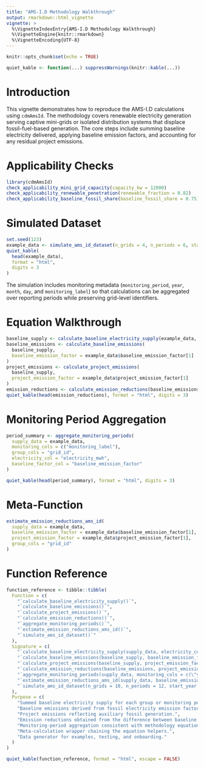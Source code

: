 ```yaml
---
title: "AMS-I.D Methodology Walkthrough"
output: rmarkdown::html_vignette
vignette: >
  %\VignetteIndexEntry{AMS-I.D Methodology Walkthrough}
  %\VignetteEngine{knitr::rmarkdown}
  %\VignetteEncoding{UTF-8}
---
```


```r
knitr::opts_chunk$set(echo = TRUE)
```
```r
quiet_kable <- function(...) suppressWarnings(knitr::kable(...))
```


# Introduction

This vignette demonstrates how to reproduce the AMS-I.D calculations using `cdmAmsId`. The
methodology covers renewable electricity generation serving captive mini-grids or isolated
distribution systems that displace fossil-fuel-based generation. The core steps include
summing baseline electricity delivered, applying baseline emission factors, and accounting
for any residual project emissions.

# Applicability Checks

```r
library(cdmAmsId)
check_applicability_mini_grid_capacity(capacity_kw = 12000)
check_applicability_renewable_penetration(renewable_fraction = 0.82)
check_applicability_baseline_fossil_share(baseline_fossil_share = 0.75)
```

# Simulated Dataset

```r
set.seed(123)
example_data <- simulate_ams_id_dataset(n_grids = 4, n_periods = 6, start_year = 2024, start_month = 7)
quiet_kable(
  head(example_data),
  format = "html",
  digits = 3
)
```

The simulation includes monitoring metadata (`monitoring_period`, `year`, `month`,
`day`, and `monitoring_label`) so that calculations can be aggregated over reporting
periods while preserving grid-level identifiers.

# Equation Walkthrough

```r
baseline_supply <- calculate_baseline_electricity_supply(example_data, group_cols = "grid_id")
baseline_emissions <- calculate_baseline_emissions(
  baseline_supply,
  baseline_emission_factor = example_data$baseline_emission_factor[1]
)
project_emissions <- calculate_project_emissions(
  baseline_supply,
  project_emission_factor = example_data$project_emission_factor[1]
)
emission_reductions <- calculate_emission_reductions(baseline_emissions, project_emissions)
quiet_kable(head(emission_reductions), format = "html", digits = 3)
```

# Monitoring Period Aggregation

```r
period_summary <- aggregate_monitoring_periods(
  supply_data = example_data,
  monitoring_cols = c("monitoring_label"),
  group_cols = "grid_id",
  electricity_col = "electricity_mwh",
  baseline_factor_col = "baseline_emission_factor"
)

quiet_kable(head(period_summary), format = "html", digits = 3)
```

# Meta-Function

```r
estimate_emission_reductions_ams_id(
  supply_data = example_data,
  baseline_emission_factor = example_data$baseline_emission_factor[1],
  project_emission_factor = example_data$project_emission_factor[1],
  group_cols = "grid_id"
)
```

# Function Reference

```r
function_reference <- tibble::tibble(
  Function = c(
    "`calculate_baseline_electricity_supply()`",
    "`calculate_baseline_emissions()`",
    "`calculate_project_emissions()`",
    "`calculate_emission_reductions()`",
    "`aggregate_monitoring_periods()`",
    "`estimate_emission_reductions_ams_id()`",
    "`simulate_ams_id_dataset()`"
  ),
  Signature = c(
    "`calculate_baseline_electricity_supply(supply_data, electricity_col = \"electricity_mwh\", group_cols = NULL)`",
    "`calculate_baseline_emissions(baseline_supply, baseline_emission_factor, output_col = \"baseline_emissions_tco2e\")`",
    "`calculate_project_emissions(baseline_supply, project_emission_factor = 0, output_col = \"project_emissions_tco2e\")`",
    "`calculate_emission_reductions(baseline_emissions, project_emissions, baseline_col = \"baseline_emissions_tco2e\", project_col = \"project_emissions_tco2e\", output_col = \"emission_reductions_tco2e\")`",
    "`aggregate_monitoring_periods(supply_data, monitoring_cols = c(\"year\", \"month\"), group_cols = \"grid_id\")`",
    "`estimate_emission_reductions_ams_id(supply_data, baseline_emission_factor, project_emission_factor = 0, group_cols = NULL)`",
    "`simulate_ams_id_dataset(n_grids = 10, n_periods = 12, start_year = 2023, start_month = 1, mean_supply_mwh = 18000, sd_supply_mwh = 2500, baseline_emission_factor = 0.7, project_emission_factor = 0.02)`"
  ),
  Purpose = c(
    "Summed baseline electricity supply for each group or monitoring period.",
    "Baseline emissions derived from fossil electricity emission factors.",
    "Project emissions reflecting auxiliary fossil generation.",
    "Emission reductions obtained from the difference between baseline and project emissions.",
    "Monitoring-period aggregation consistent with methodology equations.",
    "Meta-calculation wrapper chaining the equation helpers.",
    "Data generator for examples, testing, and onboarding."
  )
)

quiet_kable(function_reference, format = "html", escape = FALSE)
```
